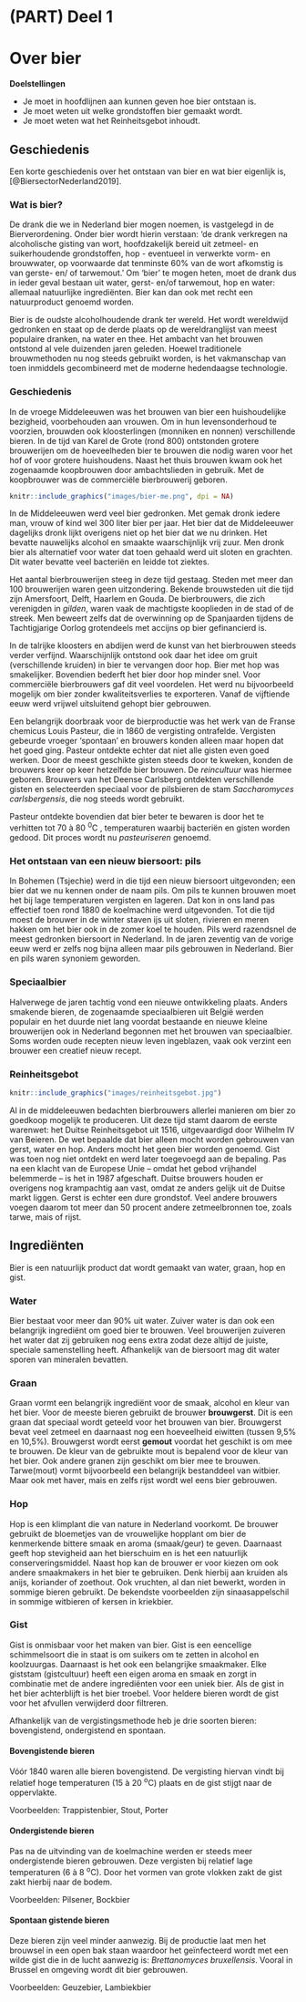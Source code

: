 # (PART) Deel 1 {-}
# Over bier {#over-bier}

:::{.chapterintro}
**Doelstellingen**

-  Je moet in hoofdlijnen aan kunnen geven hoe bier ontstaan is.
-  Je moet weten uit welke grondstoffen bier gemaakt wordt.
-  Je moet weten wat het Reinheitsgebot inhoudt.
:::

## Geschiedenis

Een korte geschiedenis over het ontstaan van bier en wat bier eigenlijk is, [@BiersectorNederland2019].

### Wat is bier?

De drank die we in Nederland bier mogen noemen, is vastgelegd in de Bierverordening. Onder bier wordt hierin verstaan: ‘de drank verkregen na alcoholische gisting van wort, hoofdzakelijk bereid uit zetmeel- en suikerhoudende grondstoffen, hop - eventueel in verwerkte vorm- en brouwwater, op voorwaarde dat tenminste 60% van de wort afkomstig is van gerste- en/ of tarwemout.’ Om ‘bier’ te mogen heten, moet de drank dus in ieder geval bestaan uit water, gerst- en/of tarwemout, hop en water: allemaal natuurlijke ingrediënten. Bier kan dan ook met recht een natuurproduct genoemd worden.

Bier is de oudste alcoholhoudende drank ter wereld. Het wordt wereldwijd gedronken en staat op de derde plaats op de wereldranglijst van meest populaire dranken, na water en thee. Het ambacht van het brouwen ontstond al vele duizenden jaren geleden. Hoewel traditionele brouwmethoden nu nog steeds gebruikt worden, is het vakmanschap van toen inmiddels gecombineerd met de moderne hedendaagse technologie.

### Geschiedenis

In de vroege Middeleeuwen was het brouwen van bier een huishoudelijke bezigheid, voorbehouden aan vrouwen. Om in hun levensonderhoud te voorzien, brouwden ook kloosterlingen (monniken en nonnen) verschillende bieren. In de tijd van Karel de Grote (rond 800) ontstonden grotere brouwerijen om de hoeveelheden bier te brouwen die nodig waren voor het hof of voor grotere huishoudens. Naast het thuis brouwen kwam ook het zogenaamde koopbrouwen door ambachtslieden in gebruik. Met de koopbrouwer was de commerciële bierbrouwerij geboren.

```r
knitr::include_graphics("images/bier-me.png", dpi = NA)
```

In de Middeleeuwen werd veel bier gedronken. Met gemak dronk iedere man, vrouw of kind wel 300 liter bier per jaar. Het bier dat de Middeleeuwer dagelijks dronk lijkt overigens niet op het bier dat we nu drinken. Het bevatte nauwelijks alcohol en smaakte waarschijnlijk vrij zuur. Men dronk bier als alternatief voor water dat toen gehaald werd uit sloten en grachten. Dit water bevatte veel bacteriën en leidde tot ziektes.

Het aantal bierbrouwerijen steeg in deze tijd gestaag. Steden met meer dan 100 brouwerijen waren geen uitzondering. Bekende brouwsteden uit die tijd zijn Amersfoort, Delft, Haarlem en Gouda. De bierbrouwers, die zich verenigden in *gilden*, waren vaak de machtigste kooplieden in de stad of de streek. Men beweert zelfs dat de overwinning op de Spanjaarden tijdens de Tachtigjarige Oorlog grotendeels met accijns op bier gefinancierd is.

In de talrijke kloosters en abdijen werd de kunst van het bierbrouwen steeds verder verfijnd. Waarschijnlijk ontstond ook daar het idee om gruit (verschillende kruiden) in bier te vervangen door hop. Bier met hop was smakelijker. Bovendien bederft het bier door hop minder snel. Voor commerciële bierbrouwers gaf dit veel voordelen. Het werd nu bijvoorbeeld mogelijk om bier zonder kwaliteitsverlies te exporteren. Vanaf de vijftiende eeuw werd vrijwel uitsluitend gehopt bier gebrouwen.

Een belangrijk doorbraak voor de bierproductie was het werk van de Franse chemicus Louis Pasteur, die in 1860 de vergisting ontrafelde. Vergisten gebeurde vroeger ‘spontaan’ en brouwers konden alleen maar hopen dat het goed ging. Pasteur ontdekte echter dat niet alle gisten even goed werken. Door de meest geschikte gisten steeds door te kweken, konden de brouwers keer op keer hetzelfde bier brouwen. De *reincultuur* was hiermee geboren. Brouwers van het Deense Carlsberg ontdekten verschillende gisten en selecteerden speciaal voor de pilsbieren de stam *Saccharomyces carlsbergensis*, die nog steeds wordt gebruikt.

Pasteur ontdekte bovendien dat bier beter te bewaren is door het te verhitten tot 70 à 80 ^0^C , temperaturen waarbij bacteriën
en gisten worden gedood. Dit proces wordt nu *pasteuriseren* genoemd.

### Het ontstaan van een nieuw biersoort: pils

In Bohemen (Tsjechie) werd in die tijd een nieuw biersoort uitgevonden; een bier dat we nu kennen onder de naam pils. Om pils te kunnen brouwen moet het bij lage temperaturen vergisten en lageren. Dat kon in ons land pas effectief toen rond 1880 de koelmachine werd uitgevonden. Tot die tijd moest de brouwer in de winter staven ijs uit sloten, rivieren en meren hakken om het bier ook in de zomer koel te houden. Pils werd razendsnel de meest gedronken biersoort in Nederland. In de jaren zeventig van de vorige eeuw werd er zelfs nog bijna alleen maar pils gebrouwen in Nederland. Bier en pils waren synoniem geworden.

### Speciaalbier

Halverwege de jaren tachtig vond een nieuwe ontwikkeling plaats. Anders smakende bieren, de zogenaamde speciaalbieren uit België werden populair en het duurde niet lang voordat bestaande en nieuwe kleine brouwerijen ook in Nederland begonnen met het brouwen van speciaalbier. Soms worden oude recepten nieuw leven ingeblazen, vaak ook verzint een brouwer een creatief nieuw recept.

### Reinheitsgebot

```r
knitr::include_graphics("images/reinheitsgebot.jpg")
```

Al in de middeleeuwen bedachten bierbrouwers allerlei manieren om bier zo goedkoop mogelijk te produceren. Uit deze tijd stamt daarom de eerste warenwet: het Duitse Reinheitsgebot uit 1516, uitgevaardigd door Wilhelm IV van Beieren. De wet bepaalde dat bier alleen mocht worden gebrouwen van gerst, water en hop. Anders mocht het geen bier worden genoemd. Gist was toen nog niet ontdekt en werd later toegevoegd aan de bepaling. Pas na een klacht van de Europese Unie – omdat het gebod vrijhandel belemmerde – is het in 1987 afgeschaft. Duitse brouwers houden er overigens nog krampachtig aan vast, omdat ze anders gelijk uit de Duitse markt liggen. Gerst is echter een dure grondstof. Veel andere brouwers voegen daarom tot meer dan 50 procent andere zetmeelbronnen toe, zoals tarwe, mais of rijst.

## Ingrediënten

Bier is een natuurlijk product dat wordt gemaakt van water, graan, hop en gist.

### Water {#over-water}

Bier bestaat voor meer dan 90% uit water. Zuiver water is dan ook een belangrijk ingrediënt om goed bier te brouwen. Veel brouwerijen zuiveren het water dat zij gebruiken nog eens extra zodat deze altijd de juiste, speciale samenstelling heeft. Afhankelijk van de biersoort mag dit water sporen van mineralen bevatten.

### Graan {#over-graan}

Graan vormt een belangrijk ingrediënt voor de smaak, alcohol en kleur van het bier. Voor de meeste bieren gebruikt de brouwer **brouwgerst**. Dit is een graan dat speciaal wordt geteeld voor het brouwen van bier. Brouwgerst bevat veel zetmeel en daarnaast nog een hoeveelheid eiwitten (tussen 9,5% en 10,5%). Brouwgerst wordt eerst **gemout** voordat het geschikt is om mee te brouwen. De kleur van de gebruikte mout is bepalend voor de kleur van het bier. Ook andere granen zijn geschikt om bier mee te brouwen. Tarwe(mout) vormt bijvoorbeeld een belangrijk bestanddeel van witbier. Maar ook met haver, mais en zelfs rijst wordt wel eens bier gebrouwen.

### Hop {#over-hop}

Hop is een klimplant die van nature in Nederland voorkomt. De brouwer gebruikt de bloemetjes van de vrouwelijke hopplant om bier de kenmerkende bittere smaak en aroma (smaak/geur) te geven. Daarnaast geeft hop stevigheid aan het bierschuim en is het een natuurlijk conserveringsmiddel. Naast hop kan de brouwer er voor kiezen om ook andere smaakmakers in het bier te gebruiken. Denk hierbij aan kruiden als anijs, koriander of zoethout. Ook vruchten, al dan niet bewerkt, worden in sommige bieren gebruikt. De bekendste voorbeelden zijn sinaasappelschil in sommige witbieren of kersen in kriekbier.

### Gist {#over-gist}

Gist is onmisbaar voor het maken van bier. Gist is een eencellige schimmelsoort die in staat is om suikers om te zetten in alcohol en koolzuurgas. Daarnaast is het ook een belangrijke smaakmaker. Elke giststam (gistcultuur) heeft een eigen aroma en smaak en zorgt in combinatie met de andere ingrediënten voor een uniek bier. Als de gist in het bier achterblijft is het bier troebel. Voor heldere bieren wordt de gist voor het afvullen verwijderd door filtreren.

Afhankelijk van de vergistingsmethode heb je drie soorten bieren: bovengistend, ondergistend en spontaan.

#### Bovengistende bieren {-}

Vóór 1840 waren alle bieren bovengistend. De vergisting hiervan vindt bij relatief hoge temperaturen (15 à 20 ^o^C) plaats en de gist stijgt naar de oppervlakte.

Voorbeelden: Trappistenbier, Stout, Porter

#### Ondergistende bieren {-}

Pas na de uitvinding van de koelmachine werden er steeds meer ondergistende bieren gebrouwen. Deze vergisten bij relatief lage temperaturen (6 à 8 ^o^C). Door het vormen van grote vlokken zakt de gist zakt hierbij naar de bodem.

Voorbeelden: Pilsener, Bockbier

#### Spontaan gistende bieren {-}

Deze bieren zijn veel minder aanwezig. Bij de productie laat men het brouwsel in een open bak staan waardoor het geïnfecteerd wordt met een wilde gist die in de lucht aanwezig is: *Brettanomyces bruxellensis*. Vooral in Brussel en omgeving wordt dit bier gebrouwen.

Voorbeelden: Geuzebier, Lambiekbier
